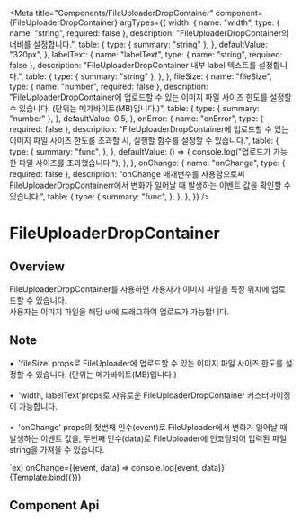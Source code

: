 
<Meta
  title="Components/FileUploaderDropContainer"
  component={FileUploaderDropContainer}
  argTypes={{
    width: {
      name: "width",
      type: { name: "string", required: false },
      description: "FileUploaderDropContainer의 너비를 설정합니다.",
      table: {
        type: { summary: "string" },
      },
      defaultValue: "320px",
    },
    labelText: {
      name: "labelText",
      type: { name: "string", required: false },
      description: "FileUploaderDropContainer 내부 label 텍스트를 설정합니다.",
      table: {
        type: { summary: "string" },
      },
    },
    fileSize: {
      name: "fileSize",
      type: { name: "number", required: false },
      description:
        "FileUploaderDropContainer에 업로드할 수 있는 이미지 파일 사이즈 한도를 설정할 수 있습니다. (단위는 메가바이트(MB)입니다.)",
      table: {
        type: { summary: "number" },
      },
      defaultValue: 0.5,
    },
    onError: {
      name: "onError",
      type: { required: false },
      description:
        "FileUploaderDropContainer에 업로드할 수 있는 이미지 파일 사이즈 한도를 초과할 시, 실행할 함수를 설정할 수 있습니다.",
      table: {
        type: {
          summary: "func",
        },
      },
      defaultValue: () => {
        console.log("업로드가 가능한 파일 사이즈를 초과했습니다.");
      },
    },
    onChange: {
      name: "onChange",
      type: { required: false },
      description:
        "onChange 매개변수를 사용함으로써 FileUploaderDropContainerr에서 변화가 일어날 때 발생하는 이벤트 값을 확인할 수 있습니다.",
      table: {
        type: {
          summary: "func",
        },
      },
    },
  }}
/>

# FileUploaderDropContainer

## Overview

FileUploaderDropContainer를 사용하면 사용자가 이미지 파일을 특정 위치에 업로드할 수 있습니다.<br />
사용자는 이미지 파일을 해당 ui에 드래그하여 업로드가 가능합니다.


## Note

&bull;&nbsp; 'fileSize' props로 FileUploader에 업로드할 수 있는 이미지 파일 사이즈 한도를 설정할 수 있습니다. (단위는 메가바이트(MB)입니다.)<br/><br/>
&bull;&nbsp; 'width, labelText'props로 자유로운 FileUploaderDropContainer 커스터마이징이 가능합니다.<br /><br />
&bull;&nbsp; 'onChange' props의 첫번째 인수(event)로 FileUploader에서 변화가 일어날 때 발생하는 이벤트 값을, 두번째 인수(data)로 FileUploader에
인코딩되어 입력된 파일 string을 가져올 수 있습니다.<br/>

<div style={{ marginLeft: "30px" }}>
  `ex) onChange={(event, data) => console.log(event, data)}`
</div>

<Canvas>
  <Story name="Default" args={{}}>
    {Template.bind({})}
  </Story>
</Canvas>

## Component Api

<ArgsTable story="Default" />
